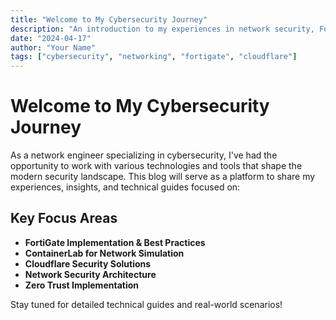 ```yaml
---
title: "Welcome to My Cybersecurity Journey"
description: "An introduction to my experiences in network security, FortiGate, and cloud infrastructure"
date: "2024-04-17"
author: "Your Name"
tags: ["cybersecurity", "networking", "fortigate", "cloudflare"]
---
```


# Welcome to My Cybersecurity Journey

As a network engineer specializing in cybersecurity, I've had the opportunity to work with various technologies and tools that shape the modern security landscape. This blog will serve as a platform to share my experiences, insights, and technical guides focused on:

## Key Focus Areas

- **FortiGate Implementation & Best Practices**
- **ContainerLab for Network Simulation**
- **Cloudflare Security Solutions**
- **Network Security Architecture**
- **Zero Trust Implementation**

Stay tuned for detailed technical guides and real-world scenarios!
